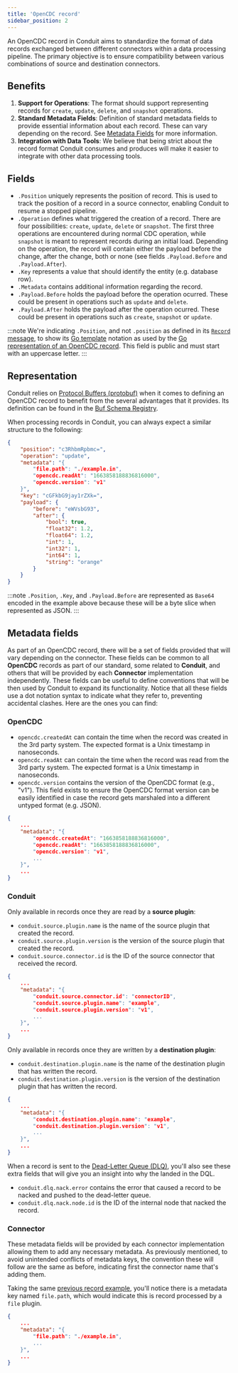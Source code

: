 ```yaml
---
title: 'OpenCDC record'
sidebar_position: 2
---
```


An OpenCDC record in Conduit aims to standardize the format of data records exchanged between different connectors within a data processing pipeline. The primary objective is to ensure compatibility between various combinations of source and destination connectors.

## Benefits

1. **Support for Operations**: The format should support representing records for `create`, `update`, `delete`, and `snapshot` operations.
2. **Standard Metadata Fields**: Definition of standard metadata fields to provide essential information about each record. These can vary depending on the record. See [Metadata Fields](#metadata-fields) for more information.
3. **Integration with Data Tools**: We believe that being strict about the record format Conduit consumes and produces will make it easier to integrate with other data processing tools.

## Fields

* `.Position` uniquely represents the position of record. This is used to track the position of a record in a source connector, enabling Conduit to resume a stopped pipeline.
* `.Operation` defines what triggered the creation of a record. There are four possibilities: `create`, `update`, `delete` or `snapshot`. The first three operations are encountered during normal CDC operation, while `snapshot` is meant to represent records during an initial load. Depending on the operation, the record will contain either the payload before the change, after the change, both or none (see fields `.Payload.Before` and `.Payload.After`). 
* `.Key` represents a value that should identify the entity (e.g. database row).
* `.Metadata` contains additional information regarding the record.
* `.Payload.Before` holds the payload before the operation ocurred. These could be present in operations such as `update` and `delete`.
* `.Payload.After` holds the payload after the operation ocurred. These could be present in operations such as `create`, `snapshot` or `update`.

:::note
We're indicating `.Position`, and not `.position` as defined in its [`Record` message](https://buf.build/conduitio/conduit-commons/docs/main:opencdc.v1#opencdc.v1.Record), to show its [Go template](https://pkg.go.dev/text/template) notation as used by the [Go representation of an OpenCDC record](https://github.com/ConduitIO/conduit-commons/blob/main/opencdc/record.go#L32). This field is public and must start with an uppercase letter.
:::

## Representation

Conduit relies on [Protocol Buffers (protobuf)](https://protobuf.dev/) when it comes to defining an OpenCDC record to benefit from the several advantages that it provides. Its definition can be found in the [Buf Schema Registry](https://buf.build/conduitio/conduit-commons/docs/main:opencdc.v1).

When processing records in Conduit, you can always expect a similar structure to the following:

```json
{
    "position": "c3RhbmRpbmc=",
    "operation": "update",
    "metadata": "{
        "file.path": "./example.in",
        "opencdc.readAt": "1663858188836816000",
        "opencdc.version": "v1"
    }",
    "key": "cGFkbG9jay1rZXk=",
    "payload": {
        "before": "eWVsbG93",
        "after": {
            "bool": true,
            "float32": 1.2,
            "float64": 1.2,
            "int": 1,
            "int32": 1,
            "int64": 1,
            "string": "orange"
        }
    }
}
```

:::note
`.Position`, `.Key`, and `.Payload.Before` are represented as `Base64` encoded in the example above because these will be a byte slice when represented as JSON.
:::

## Metadata fields

As part of an OpenCDC record, there will be a set of fields provided that will vary depending on the connector. These fields can be common to all **OpenCDC** records as part of our standard, some related to **Conduit**, and others that will be provided by each **Connector** implementation independently. These fields can be useful to define conventions that will be then used by Conduit to expand its functionality. Notice that all these fields use a dot notation syntax to indicate what they refer to, preventing accidental clashes. Here are the ones you can find:

### OpenCDC

- `opencdc.createdAt` can contain the time when the record was created in the 3rd party system. The expected format is a Unix timestamp in nanoseconds.
- `opencdc.readAt` can contain the time when the record was read from the 3rd party system. The expected format is a Unix timestamp in nanoseconds.
- `opencdc.version` contains the version of the OpenCDC format (e.g., "v1"). This field exists to ensure the OpenCDC format version can be easily identified in case the record gets marshaled into a different untyped format (e.g. JSON).

```json
{
    ...
    "metadata": "{
        "opencdc.createdAt": "1663858188836816000",
        "opencdc.readAt": "1663858188836816000",
        "opencdc.version": "v1",
        ...
    }",
    ...
}
```

### Conduit

Only available in records once they are read by a **source plugin**:

- `conduit.source.plugin.name` is the name of the source plugin that created the record.
- `conduit.source.plugin.version` is the version of the source plugin that created the record.
- `conduit.source.connector.id` is the ID of the source connector that received the record.

```json
{
    ...
    "metadata": "{
        "conduit.source.connector.id": "connectorID",
        "conduit.source.plugin.name": "example",
        "conduit.source.plugin.version": "v1",
        ...
    }",
    ...
}
```

Only available in records once they are written by a **destination plugin**:

- `conduit.destination.plugin.name` is the name of the destination plugin that has written the record.
- `conduit.destination.plugin.version` is the version of the destination plugin that has written the record.

```json
{
    ...
    "metadata": "{
        "conduit.destination.plugin.name": "example",
        "conduit.destination.plugin.version": "v1",
        ...
    }",
    ...
}
```

When a record is sent to the [Dead-Letter Queue (DLQ)](/dead-letter-queue), you'll also see these extra fields that will give you an insight into why the landed in the DQL.

- `conduit.dlq.nack.error` contains the error that caused a record to be nacked and pushed to the dead-letter queue.
- `conduit.dlq.nack.node.id` is the ID of the internal node that nacked the record. 

### Connector

These metadata fields will be provided by each connector implementation allowing them to add any necessary metadata. As previously mentioned, to avoid unintended conflicts of metadata keys, the convention these will follow are the same as before, indicating first the connector name that's adding them.

Taking the same [previous record example](#representation), you'll notice there is a metadata key named `file.path`, which would indicate this is record processed by a `file` plugin.

```json
{
    ...
    "metadata": "{
        "file.path": "./example.in",
        ...
    }",
    ...
}
```